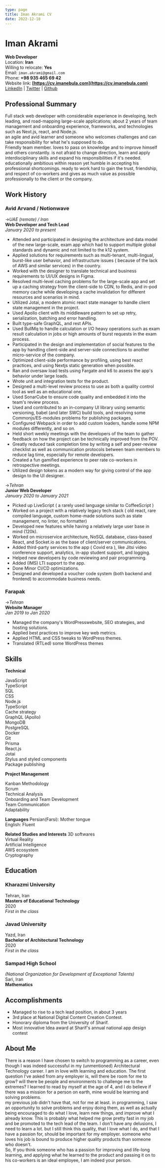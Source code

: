 ```yaml
---
type: page
title: Iman Akrami CV
date: 2022-12-18
---
```


# **Iman Akrami**

**Web Developer** <br/>
Location: **Iran** <br/>
Willing to relocate: **Yes** <br/>
Email: `iman.akrami@gmail.com` <br/>
Phone: **+98 935 465 69 42** <br/>
Website link: **[https://cv.imanebula.com](https://cv.imanebula.com)** <br/>
[LinkedIn](https://linkedin.com/in/imanakrami/) | [Twitter](https://twitter.com/ImanAkrami) | [Github](https://github.com/ImanAkrami)

## Professional Summary

Full stack web developer with considerable experience in developing, tech leading, and road-mapping large-scale applications; about 2 years of team management and onboarding experience, frameworks, and technologies such as Next.js, react, and Node.js. <br/>
an agile and avid learner and someone who welcomes challenges and can take responsibility for what he's supposed to do. <br/>
Friendly team member. loves to pass on knowledge and to improve himself and others constantly. is not afraid to change direction, learn and apply interdisciplinary skills and expand his responsibilities if it's needed. educationally ambitious within reason yet humble in accepting his professional shortcomings. ready to work hard to gain the trust, friendship, and respect of co-workers and gives as much value as possible professionally to the client or the company. <br/>

## Work History

### Avid Arvand / Notionwave

->_UAE (remote) / Iran_ <br/>
**Web Developer and Tech Lead** <br/>
_January 2020 to present_ <br/>

- Attended and participated in designing the architecture and data model of the new large-scale, exam app which had to support multiple global standards and dynamic and not limited to the k12 system.
- Applied solutions for requirements such as multi-tenant, multi-lingual, burst-like user behavior, and infrastructure issues ( because of the lack of AWS and similar services) in the country.
- Worked with the designer to translate technical and business requirements to UI/UX designs in Figma.
- Resolved multi-level caching problems for the large-scale app and set up a caching strategy from the client-side to CDN, to Redis, and in-pod memory cache while developing a cache invalidation for different resources and scenarios in mind.
- Utilized Jotai, a modern atomic react state manager to handle client state management in the project.
- Used Apollo client with its middleware pattern to set up retry, serialization, batching and error handling.
- Built type-safe GraphQL, and rest APIs.
- Used BullMq to handle calculation or I/O heavy operations such as exam result calculation in jobs or high amounts of burst requests in the exam process.
- Participated in the design and implementation of social features to the app by handling client-side and server-side connections to another micro-service of the company.
- Optimized client-side performance by profiling, using best react practices, and using Nextjs static generation when possible.
- Ran and oversaw load tests using Fargate and k6 to assess the app's behavior under large loads.
- Wrote unit and integration tests for the product.
- Designed a multi-level review process to use as both a quality control tool as well as an educational one.
- Used SonarCube to ensure code quality and embedded it into the team's review process.
- Used and contributed to an in-company UI library using semantic versioning, babel (and later SWC) build tools, and resolving some Commonjs/ES-modules problems for publishing packages.
- Configured Webpack in order to add custom loaders, handle some NPM modules differently, and so on.
- Held short weekly meetings with the developers of the team to gather feedback on how the project can be technically improved from the POV.
- Greatly reduced task completion time by writing a self and peer-review checklist as well as communication protocols between team members to reduce lag time, especially for remote developers.
- Created a fun gamified experience to peer rate co-workers in retrospective meetings.
- Utilized design tokens as a modern way for giving control of the app design to the UI designer.

->_Tehran_ <br/>
**Junior Web Developer** <br/>
_January 2020 to January 2021_ <br/>

- Picked up LiveScript ( a rarely used language similar to CoffeeScript )
- Worked on a project with a relatively legacy tech stack ( old react, rare compiled language, custom home-made solutions such as state management, no linter, no formatter)
- Developed new features while having a relatively large user base in mind (120k).
- Worked on microservice architecture, NoSQL database, class-based React, and Socket.io as the base of client/server communications.
- Added third-party services to the app ( Covid era ), like Jitsi video conference support, analytics, in-app student support, and logging.
- Helped new developers by code reviewing and pair programming.
- Added (IMS) LTI support to the app.
- Done Minor CI/CD optimizations.
- Designed and developed a voucher code system (both backend and frontend) to accommodate business needs.

### Farapak

->_Tehran_ <br/>
**Website Manager** <br/>
_Jan 2019 to Jan 2020_ <br/>

- Managed the company's WordPresswebsite, SEO strategies, and hosting solutions.
- Applied best practices to improve key web metrics.
- Applied HTML and CSS tweaks to WordPress themes.
- Translated (RTLed) some WordPress themes

## Skills

**Technical**

JavaScript <br/>
TypeScript <br/>
SQL <br/>
CSS <br/>
Node.js <br/>
TypeScript <br/>
Cache strategy <br/>
GraphQL (Apollo) <br/>
MongoDB <br/>
PostgreSQL <br/>
Docker <br/>
Git <br/>
Prisma <br/>
React.js <br/>
Jotai <br/>
Stylus and styled components <br/>
Package publishing <br/>

**Project Management**

Kanban Methodology <br/>
Scrum <br/>
Technical Analysis <br/>
Onboarding and Team Development <br/>
Team Communication <br/>
Adaptability <br/>

**Languages**
Persian(Farsi): Mother tongue <br/>
English: Fluent <br/>

**Related Studies and Interests**
3D softwares <br/>
Virtual Reality <br/>
Artificial Intelligence <br/>
AWS ecosystem <br/>
Cryptography <br/>

## Education

### Kharazmi University

Tehran, Iran <br/>
**Masters of Educational Technology** <br/>
2020 <br/>
_First in the class_ <br/>

### Javad University

Yazd, Iran <br/>
**Bachelor of Architectural Technology** <br/>
2020 <br/>
_First in the class_ <br/>

### Sampad High School

_(National Organization for Development of Exceptional Talents)_ <br/>
Sari, Iran <br/>
**Mathematics** <br/>

## Accomplishments

- Managed to rise to a tech lead position, in about 3 years
- 3rd place at National Digital Content Creation Contest.
- Honorary diploma from the University of Sharif.
- Most innovative Idea award at Sharif's annual national app design contest

## About Me

There is a reason I have chosen to switch to programming as a career, even though I was indeed successful in my (unmentioned) Architectural Technology career. I am in love with learning and education. The first question I've asked from any employer is, will there be room for me to grow? will there be people and environments to challenge me to the extremes? I learned to read by myself at the age of 4, and I do believe if there was a mission for a person on earth, mine would be learning and solving problems. <br/>
my previous job didn't have that, not for me at least. in programming, I saw an opportunity to solve problems and enjoy doing them, as well as actually being encouraged to do what I love, learn new things, and improve what I already know. This is probably what helped me grow pretty fast in my job and be promoted to the tech lead of the team. I don't have any delusions, I need to learn a lot. but I still think this quality, that I love what I do, and that I have a passion for, should be important for my employer. someone who loves his job is bound to produce higher quality products than someone who doesn't. <br/>
So, If you think someone who has a passion for improving and life-long learning, and applying what he learned to the product and passing it on to his co-workers is an ideal employee, I am indeed your person. <br/>
